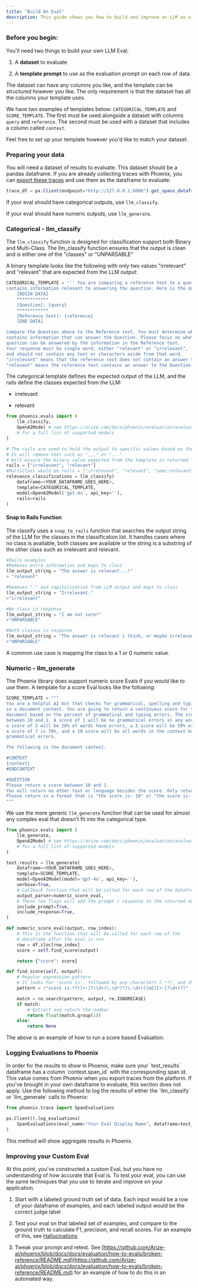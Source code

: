 ```yaml
---
title: "Build An Eval"
description: This guide shows you how to build and improve an LLM as a Judge Eval from scratch.
---
```


### Before you begin:

You'll need two things to build your own LLM Eval:

1. A **dataset** to evaluate

2. A **template prompt** to use as the evaluation prompt on each row of data.

The dataset can have any columns you like, and the template can be structured however you like. The only requirement is that the dataset has all the columns your template uses.

We have two examples of templates below: `CATEGORICAL_TEMPLATE` and `SCORE_TEMPLATE`. The first must be used alongside a dataset with columns `query` and `reference`. The second must be used with a dataset that includes a column called `context`.

Feel free to set up your template however you'd like to match your dataset.

### Preparing your data

You will need a dataset of results to evaluate. This dataset should be a pandas dataframe. If you are already collecting traces with Phoenix, you can [export these traces](/phoenix/tracing/how-to-tracing/importing-and-exporting-traces/extract-data-from-spans) and use them as the dataframe to evaluate:

```javascript
trace_df = px.Client(endpoint="http://127.0.0.1:6006").get_spans_dataframe()
```

If your eval should have categorical outputs, use `llm_classify`.

If your eval should have numeric outputs, use `llm_generate`.

### Categorical - llm\_classify

The `llm_classify` function is designed for classification support both Binary and Multi-Class. The llm\_classify function ensures that the output is clean and is either one of the "classes" or "UNPARSABLE"

A binary template looks like the following with only two values "irrelevant" and "relevant" that are expected from the LLM output:

```python
CATEGORICAL_TEMPLATE = ''' You are comparing a reference text to a question and trying to determine if the reference text
contains information relevant to answering the question. Here is the data:
    [BEGIN DATA]
    ************
    [Question]: {query}
    ************
    [Reference text]: {reference}
    [END DATA]

Compare the Question above to the Reference text. You must determine whether the Reference text
contains information that can answer the Question. Please focus on whether the very specific
question can be answered by the information in the Reference text.
Your response must be single word, either "relevant" or "irrelevant",
and should not contain any text or characters aside from that word.
"irrelevant" means that the reference text does not contain an answer to the Question.
"relevant" means the reference text contains an answer to the Question. '''
```

The categorical template defines the expected output of the LLM, and the rails define the classes expected from the LLM:

* irrelevant

* relevant

```python
from phoenix.evals import (
    llm_classify,
    OpenAIModel # see https://arize.com/docs/phoenix/evaluation/evaluation-models
    # for a full list of supported models
)

# The rails are used to hold the output to specific values based on the template
# It will remove text such as ",,," or "..."
# Will ensure the binary value expected from the template is returned
rails = ["irrelevant", "relevant"]
#MultiClass would be rails = ["irrelevant", "relevant", "semi-relevant"]
relevance_classifications = llm_classify(
    dataframe=<YOUR_DATAFRAME_GOES_HERE>,
    template=CATEGORICAL_TEMPLATE,
    model=OpenAIModel('gpt-4o', api_key=''),
    rails=rails
)
```

#### Snap to Rails Function

The classify uses a `snap_to_rails` function that searches the output string of the LLM for the classes in the classification list. It handles cases where no class is available, both classes are available or the string is a substring of the other class such as irrelevant and relevant.

```python
#Rails examples
#Removes extra information and maps to class
llm_output_string = "The answer is relevant...!"
> "relevant"

#Removes "." and capitalization from LLM output and maps to class
llm_output_string = "Irrelevant."
>"irrelevant"

#No class in response
llm_output_string = "I am not sure!"
>"UNPARSABLE"

#Both classes in response
llm_output_string = "The answer is relevant i think, or maybe irrelevant...!"
>"UNPARSABLE"
```

A common use case is mapping the class to a 1 or 0 numeric value.

### Numeric - llm\_generate

The Phoenix library does support numeric score Evals if you would like to use them. A template for a score Eval looks like the following:

```python
SCORE_TEMPLATE = """
You are a helpful AI bot that checks for grammatical, spelling and typing errors
in a document context. You are going to return a continuous score for the
document based on the percent of grammatical and typing errors. The score should be
between 10 and 1. A score of 1 will be no grammatical errors in any word,
a score of 2 will be 20% of words have errors, a 5 score will be 50% errors,
a score of 7 is 70%, and a 10 score will be all words in the context have
grammatical errors.

The following is the document context.

#CONTEXT
{context}
#ENDCONTEXT

#QUESTION
Please return a score between 10 and 1.
You will return no other text or language besides the score. Only return the score.
Please return in a format that is "the score is: 10" or "the score is: 1"
"""
```

We use the more generic `llm_generate` function that can be used for almost any complex eval that doesn't fit into the categorical type.

```python
from phoenix.evals import (
    llm_generate,
    OpenAIModel # see https://arize.com/docs/phoenix/evaluation/evaluation-models
    # for a full list of supported models
)

test_results = llm_generate(
    dataframe=<YOUR_DATAFRAME_GOES_HERE>,
    template=SCORE_TEMPLATE,
    model=OpenAIModel(model='gpt-4o', api_key=''),
    verbose=True,
    # Callback function that will be called for each row of the dataframe
    output_parser=numeric_score_eval,
    # These two flags will add the prompt / response to the returned dataframe
    include_prompt=True,
    include_response=True,
)

def numeric_score_eval(output, row_index):
    # This is the function that will be called for each row of the 
    # dataframe after the eval is run
    row = df.iloc[row_index]
    score = self.find_score(output)

    return {"score": score}

def find_score(self, output):
    # Regular expression pattern
    # It looks for 'score is', followed by any characters (.*?), and then a float or integer
    pattern = r"score is.*?([+-]?(\d+(\.\d*)?|\.\d+)([eE][+-]?\d+)?)"

    match = re.search(pattern, output, re.IGNORECASE)
    if match:
        # Extract and return the number
        return float(match.group(1))
    else:
        return None
```

The above is an example of how to run a score based Evaluation.

### Logging Evaluations to Phoenix

<Warning>
In order for the results to show in Phoenix, make sure your `test_results` dataframe has a column `context.span_id` with the corresponding span id. This value comes from Phoenix when you export traces from the platform. If you've brought in your own dataframe to evaluate, this section does not apply.

</Warning>

<Accordion title="Log Evals to Phoenix">
Use the following method to log the results of either the `llm_classify` or `llm_generate` calls to Phoenix:

```py
from phoenix.trace import SpanEvaluations

px.Client().log_evaluations(
    SpanEvaluations(eval_name="Your Eval Display Name", dataframe=test_results)
)
```

This method will show aggregate results in Phoenix.

</Accordion>

### Improving your Custom Eval

At this point, you've constructed a custom Eval, but you have no understanding of how accurate that Eval is. To test your eval, you can use the same techniques that you use to iterate and improve on your application.

1. Start with a labeled ground truth set of data. Each input would be a row of your dataframe of examples, and each labeled output would be the correct judge label

2. Test your eval on that labeled set of examples, and compare to the ground truth to calculate F1, precision, and recall scores. For an example of this, see [Hallucinations](/phoenix/evaluation/how-to-evals/running-pre-tested-evals/hallucinations)

3. Tweak your prompt and retest. See [https://github.com/Arize-ai/phoenix/blob/docs/docs/evaluation/how-to-evals/broken-reference/README.md](https://github.com/Arize-ai/phoenix/blob/docs/docs/evaluation/how-to-evals/broken-reference/README.md) for an example of how to do this in an automated way.


